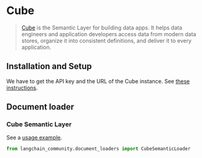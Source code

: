 # Cube

>[Cube](https://cube.dev/) is the Semantic Layer for building data apps. It helps 
> data engineers and application developers access data from modern data stores, 
> organize it into consistent definitions, and deliver it to every application.

## Installation and Setup

We have to get the API key and the URL of the Cube instance. See 
[these instructions](https://cube.dev/docs/product/apis-integrations/rest-api#configuration-base-path).


## Document loader

### Cube Semantic Layer

See a [usage example](/docs/integrations/document_loaders/cube_semantic).

```python
from langchain_community.document_loaders import CubeSemanticLoader
```
